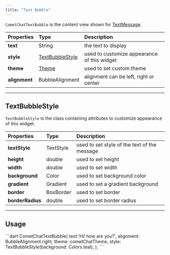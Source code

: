 ```yaml
---
title: "Text Bubble"
---
```


`CometChatTextBubble` is the content view shown for [TextMessage](/sdk/flutter/send-message#text-message).

| Properties    | Type                                                                   | Description                                 |
| :------------- | :---------------------------------------------------------------------- | :------------------------------------------- |
| **text**      | String                                                                 | the text to display                         |
| **style**     | [TextBubbleStyle](/ui-kit/flutter/v4/text-bubble#textbubblestyle) | used to customize appearance of this widget |
| **theme**     | [Theme](/ui-kit/flutter/v4/theme)                                 | used to set custom theme                    |
| **alignment** | BubbleAlignment                                                        | alignment can be left, right or center      |

***

## TextBubbleStyle

`TextBubbleStyle` is the class containing attributes to customize appearance of this widget.

| Properties       | Type      | Description                                  |
| :---------------- | :--------- | :-------------------------------------------- |
| **textStyle**    | TextStyle | used to set style of the text of the message |
| **height**       | double    | used to set height                           |
| **width**        | double    | used to set width                            |
| **background**   | Color     | used to set background color                 |
| **gradient**     | Gradient  | used to set a gradient background            |
| **border**       | BoxBorder | used to set border                           |
| **borderRadius** | double    | used to set border radius                    |

***

## Usage

<Tabs>
<Tab title="Dart">
```dart
CometChatTextBubble(
    text:'Hi! how are you?',
    alignment: BubbleAlignment.right,
    theme: cometChatTheme,
    style: TextBubbleStyle(background: Colors.teal),
);
```

</Tab>

</Tabs>
